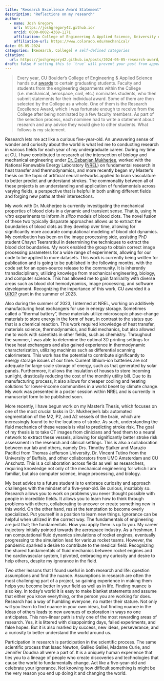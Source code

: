 ```yaml
---
title: "Research Excellence Award Statement"
description: "Reflections on my research"
author:
  - name: Josh Gregory
    url: https://joshgregory42.github.io/
    orcid: 0000-0002-4368-1171
    affiliation: College of Engineering & Applied Science, University of Colorado Boulder
    affiliation-url: https://www.colorado.edu/mechanical/ 
date: 05-05-2024
categories: [Research, College] # self-defined categories
citation: 
  url: https://joshgregory42.github.io/posts/2024-05-05-research-award/ 
draft: false # setting this to `true` will prevent your post from appearing on your listing page until you're ready!
---
```

> Every year, CU Boulder's College of Engineering & Applied Science hands out [awards](https://www.colorado.edu/engineering/academics/graduation/graduating-student-awards) to certain graduating students. Faculty and students from the engineering deparments within the College (i.e. mechanical, aerospace, civil, etc.) nominates students, who then submit statements for their individual award. Some of them are then selected by the College as a whole. One of them is the Research Excellence Award, which I was fortunate enough to receive from the College after being nominated by a few faculty members. As part of the selection process, each nominee had to write a statement about research and any advice they would give to other students. What follows is my statement.



Research lets me act like a curious five-year-old. An unwavering sense of wonder and curiosity about the world is what led me to conducting research in various fields for each year of my undergraduate career. During my time at CU, I have contributed to research at the intersection of biology and mechanical engineering under [Dr. Debanjan Mukherjee](https://www.flowphysicslab.com/), worked with the National Renewable Energy Laboratory ([NREL](https://www.nrel.gov/)) on fundamental research in heat transfer and thermodynamics, and more recently began my Master's thesis on the topic of artificial neural networks applied to brain vasculature to better predict and understand strokes. The commonality between all of these projects is an understanding and application of fundamentals across varying fields, a perspective that is helpful in both uniting different fields and forging new paths at their intersections.


My work with Dr. Mukherjee is currently investigating the mechanical properties of blood clots in a dynamic and transient sense. That is, using *in vitro* experiments to inform *in silico* models of blood clots. The novel fusion of these two typically disparate approaches allows us to extract the boundaries of blood clots as they develop over time, allowing for significantly more accurate computational modeling of blood clot dynamics. My contribution has been on the image processing side, assisting PhD student Chayut Teeraratkul in determining the techniques to extract the blood clot boundaries. My work enabled the group to obtain correct image processing parameters for a wide range of experiments, allowing for our code to be applied to more datasets. This work is currently being written for publication and is going to be published in the following months, with the code set for an open-source release to the community. It is inherently transdisciplinary, utilizing knowlege from mechanical engineering, biology, and computer science. This has allowed me to gain familiarity with diverse areas such as blood clot hemodynamics, image processing, and software development. Recognizing the importance of this work, CU awarded it a [UROP](https://www.colorado.edu/urop/) grant in the summer of 2023.


Also during the summer of 2023, I interned at NREL, working on additively manufacturing heat exchangers for use in energy storage. Sometimes called a "thermal battery", these materials utilize microscopic phase-change materials to store energy in the form of heat, in contrast to the status quo that is a chemical reaction. This work required knowledge of heat transfer, materials science, thermodynamics, and fluid mechanics, but also allowed me to work with scientists in other fields, such as chemistry. Throughout the summer, I was able to determine the optimal 3D printing settings for these heat exchangers and also gained experience in thermodynamic characterization, utilizing machines such as differential scanning calorimeters. This work has the potential to contribute significantly to energy storage issues of our time. Current lithium-ion batteries are not adequate for large scale storage of energy, such as that generated by solar panels. Furthermore, it allows the insulation of houses to store incoming sunlight, drastically reducing the cost of the monthly utility bill. Due to its manufacturing process, it also allows for cheaper cooling and heating solutions for lower-income communities in a world beset by climate change. My work was presented in a poster session within NREL and is currently in manuscript form to be published soon.

More recently, I have begun work on my Master's Thesis, which focuses on one of the most crucial tasks in Dr. Mukherjee's lab: automated segmentation of the M2, P2, and A2 vessels of the brain, which are increasingly found to be the locations of stroke. As such, understanding the fluid mechanics of these vessels is vital to predicting stroke risk. The goal of my thesis is to take CT images from clinicians and feed them to a neural network to extract these vessels, allowing for significantly better stroke risk assessment in the research and clinical settings. This is also a collaboration between our lab and others, namely Drs. Timothy Stalker and Maruzio Pacifici from Thomas Jefferson University, Dr. Vincent Tutino from the University of Buffalo, and other collaborators from UMC Amsterdam and CU Anschutz. This is a collaboration across fields as well as researchers, requiring knowledge not only of the mechanical engineering for which I am familiar, but also computer science, image processing, and biology.


My best advice to a future student is to embrace curiosity and approach challenges with the mindset of a five-year-old. Be curious, insatiably so. Research allows you to work on problems you never thought possible with people in incredible fields. It allows you to learn how to think through problems with others, collaborating to uncover or create something new in this world. On the other hand, resist the temptation to become overly specialized. Put yourself in a position to learn new things. Ignorance can be helpful when utilized in the correct way. The fundamentals of engineering are just that; the fundamentals. How you apply them is up to you. My career trajectory initially pointed towards the aerospace industry. As a freshman, I ran computational fluid dynamics simulations of rocket engines, eventually progressing to the simulation lead for various rocket teams. However, the pandemic sparked a desire to contribute to the medical field. Recognizing the shared fundamentals of fluid mechanics between rocket engines and the cardiovascular system, I pivoted, embracing my curiosity and desire to help others, despite my ignorance in the field.

Two other lessons that I found useful in both research and life: question assumptions and find the nuance. Assumptions in research are often the most challenging part of a project, so gaining experience in making them helps you become better in your field as well as in life. Finding nuance is also key. In today's world it is easy to make blanket statements and assume that either you know everything, or the person you are working for does. Research has a way of humbling everyone, no matter their stature. Not only will you learn to find nuance in your own ideas, but finding nuance in the ideas of others leads to new avenues of exploration in ways no one anticipates. This non-linear path is truly one of the most rewarding areas of research. Yes, it is littered with disappointing days, failed experiments, and false hopes. But it is also marked by success, new ideas, perseverance, and a curiosity to better understand the world around us.


Participation in research is participation in the scientific process. The same scientific process that Isaac Newton, Galileo Galilei, Madame Curie, and Jennifer Doudna all were a part of. It is a uniquely human experience that ties you to a lineage of people who create discoveries and technologies that cause the world to fundamentally change. Act like a five-year-old and celebrate your ignorance. Not knowing how difficult something is might be the very reason you end up doing it and changing the world.
